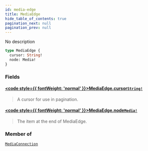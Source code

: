 ```yaml
---
id: media-edge
title: MediaEdge
hide_table_of_contents: true
pagination_next: null
pagination_prev: null
---
```








No description

```graphql
type MediaEdge {
  cursor: String!
  node: Media!
}
```


### Fields

#### [<code style={{ fontWeight: 'normal' }}>MediaEdge.<b>cursor</b></code>](#)<Bullet />[`String!`](/scalars/string) <Badge class="secondary" text="non-null"/> <Badge class="secondary" text="scalar"/>
> A cursor for use in pagination.
> 

#### [<code style={{ fontWeight: 'normal' }}>MediaEdge.<b>node</b></code>](#)<Bullet />[`Media!`](/interfaces/media) <Badge class="secondary" text="non-null"/> <Badge class="secondary" text="interface"/>
> The item at the end of MediaEdge.
> 



### Member of

[`MediaConnection`](/objects/media-connection)  <Badge class="secondary" text="object"/>



